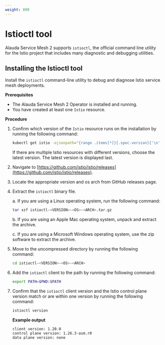 ```yaml
---
weight: 800
---
```


# Istioctl tool

Alauda Service Mesh 2 supports `istioctl`, the official command line utility for the Istio project that includes many diagnostic and debugging utilities.

## Installing the Istioctl tool

Install the `istioctl` command-line utility to debug and diagnose Istio service mesh deployments.

**Prerequisites**

- The Alauda Service Mesh 2 Operator is installed and running.
- You have created at least one `Istio` resource.

**Procedure**

1. Confirm which version of the `Istio` resource runs on the installation by running the following command:

   ```bash
   kubectl get istio -ojsonpath="{range .items[*]}{.spec.version}{'\n'}{end}" | sed s/^v// | sort
   ```

   If there are multiple Istio resources with different versions, choose the latest version. The latest version is displayed last.

2. Navigate to [https://github.com/istio/istio/releases](https://github.com/istio/istio/releases).

3. Locate the appropriate version and os arch from GitHub releases page.

4. Extract the `istioctl` binary file.

   a. If you are using a Linux operating system, run the following command:

      ```bash
      tar xzf istioctl-<VERSION>-<OS>-<ARCH>.tar.gz
      ```

   b. If you are using an Apple Mac operating system, unpack and extract the archive.

   c. If you are using a Microsoft Windows operating system, use the zip software to extract the archive.

5. Move to the uncompressed directory by running the following command:

   ```bash
   cd istioctl-<VERSION>-<OS>-<ARCH>
   ```

6. Add the `istioctl` client to the path by running the following command:

   ```bash
   export PATH=$PWD:$PATH
   ```

7. Confirm that the `istioctl` client version and the Istio control plane version match or are within one version by running the following command:

   ```bash
   istioctl version
   ```

   **Example output**

   ```
   client version: 1.20.0
   control plane version: 1.26.3-asm.r0
   data plane version: none
   ```
